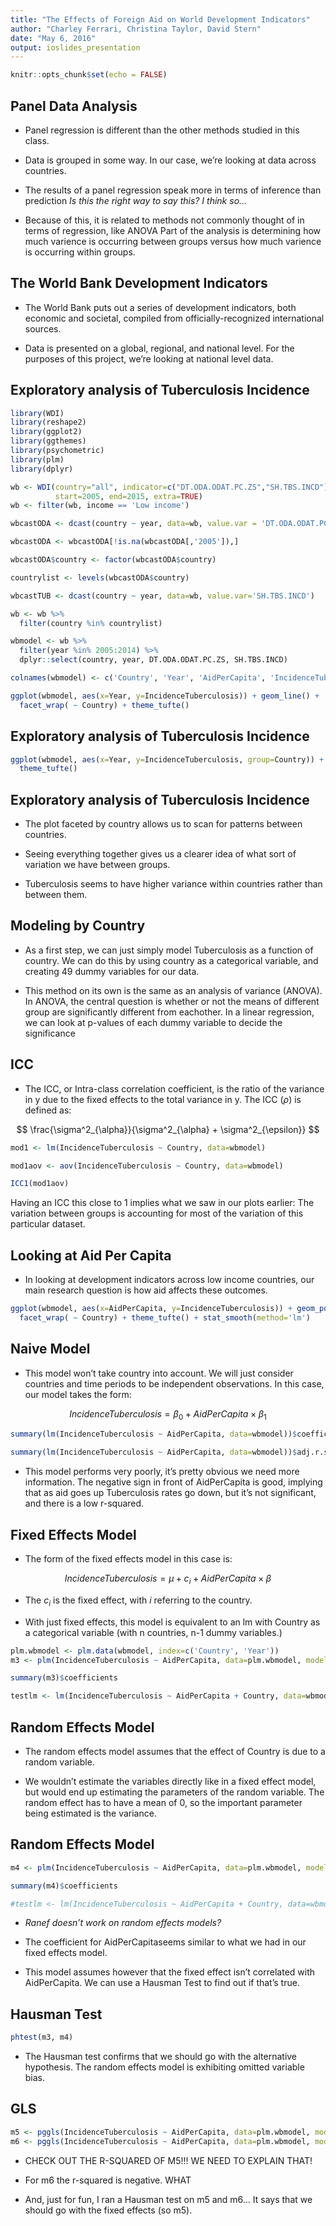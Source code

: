 ```yaml
---
title: "The Effects of Foreign Aid on World Development Indicators"
author: "Charley Ferrari, Christina Taylor, David Stern"
date: "May 6, 2016"
output: ioslides_presentation
---
```


```r
knitr::opts_chunk$set(echo = FALSE)
```

## Panel Data Analysis

- Panel regression is different than the other methods studied in this class. 

- Data is grouped in some way. In our case, we're looking at data across countries. 

- The results of a panel regression speak more in terms of inference than prediction *Is this the right way to say this? I think so...*

- Because of this, it is related to methods not commonly thought of in terms of regression, like ANOVA Part of the analysis is determining how much varience is occurring between groups versus how much varience is occurring within groups.

## The World Bank Development Indicators

- The World Bank puts out a series of development indicators, both economic and societal, compiled from officially-recognized international sources.

- Data is presented on a global, regional, and national level. For the purposes of this project, we're looking at national level data.

## Exploratory analysis of Tuberculosis Incidence

```r

library(WDI)
library(reshape2)
library(ggplot2)
library(ggthemes)
library(psychometric)
library(plm)
library(dplyr)

wb <- WDI(country="all", indicator=c("DT.ODA.ODAT.PC.ZS","SH.TBS.INCD"),
          start=2005, end=2015, extra=TRUE)
wb <- filter(wb, income == 'Low income')

wbcastODA <- dcast(country ~ year, data=wb, value.var = 'DT.ODA.ODAT.PC.ZS')

wbcastODA <- wbcastODA[!is.na(wbcastODA[,'2005']),]

wbcastODA$country <- factor(wbcastODA$country)

countrylist <- levels(wbcastODA$country)

wbcastTUB <- dcast(country ~ year, data=wb, value.var='SH.TBS.INCD')

wb <- wb %>%
  filter(country %in% countrylist)

wbmodel <- wb %>%
  filter(year %in% 2005:2014) %>%
  dplyr::select(country, year, DT.ODA.ODAT.PC.ZS, SH.TBS.INCD)

colnames(wbmodel) <- c('Country', 'Year', 'AidPerCapita', 'IncidenceTuberculosis')

ggplot(wbmodel, aes(x=Year, y=IncidenceTuberculosis)) + geom_line() + 
  facet_wrap( ~ Country) + theme_tufte()

```

## Exploratory analysis of Tuberculosis Incidence

```r

ggplot(wbmodel, aes(x=Year, y=IncidenceTuberculosis, group=Country)) + geom_line() + 
  theme_tufte()

```

## Exploratory analysis of Tuberculosis Incidence

- The plot faceted by country allows us to scan for patterns between countries.

- Seeing everything together gives us a clearer idea of what sort of variation we have between groups.

- Tuberculosis seems to have higher variance within countries rather than between them.

## Modeling by Country

- As a first step, we can just simply model Tuberculosis as a function of country. We can do this by using country as a categorical variable, and creating 49 dummy variables for our data.

- This method on its own is the same as an analysis of variance (ANOVA). In ANOVA, the central question is whether or not the means of different group are significantly different from eachother. In a linear regression, we can look at p-values of each dummy variable to decide the significance

## ICC

- The ICC, or Intra-class correlation coefficient, is the ratio of the variance in y due to the fixed effects to the total variance in y. The ICC ($\rho$) is defined as:

$$ \frac{\sigma^2_{\alpha}}{\sigma^2_{\alpha} + \sigma^2_{\epsilon}} $$

```r

mod1 <- lm(IncidenceTuberculosis ~ Country, data=wbmodel)

mod1aov <- aov(IncidenceTuberculosis ~ Country, data=wbmodel)

ICC1(mod1aov)

```

Having an ICC this close to 1 implies what we saw in our plots earlier: The variation between groups is accounting for most of the variation of this particular dataset.

## Looking at Aid Per Capita

- In looking at development indicators across low income countries, our main research question is how aid affects these outcomes.

```r

ggplot(wbmodel, aes(x=AidPerCapita, y=IncidenceTuberculosis)) + geom_point() + 
  facet_wrap( ~ Country) + theme_tufte() + stat_smooth(method='lm')

```

## Naive Model 

- This model won't take country into account. We will just consider countries and time periods to be independent observations. In this case, our model takes the form:

$$ IncidenceTuberculosis = \beta_0 + AidPerCapita \times \beta_1 $$

```r

summary(lm(IncidenceTuberculosis ~ AidPerCapita, data=wbmodel))$coefficients

summary(lm(IncidenceTuberculosis ~ AidPerCapita, data=wbmodel))$adj.r.squared

```

- This model performs very poorly, it's pretty obvious we need more information. The negative sign in front of AidPerCapita is good, implying that as aid goes up Tuberculosis rates go down, but it's not significant, and there is a low r-squared.

## Fixed Effects Model

- The form of the fixed effects model in this case is:

$$ IncidenceTuberculosis = \mu + c_i + AidPerCapita \times \beta $$

- The $c_i$ is the fixed effect, with $i$ referring to the country.

- With just fixed effects, this model is equivalent to an lm with Country as a categorical variable (with n countries, n-1 dummy variables.)

```r

plm.wbmodel <- plm.data(wbmodel, index=c('Country', 'Year'))
m3 <- plm(IncidenceTuberculosis ~ AidPerCapita, data=plm.wbmodel, model='within')

summary(m3)$coefficients

testlm <- lm(IncidenceTuberculosis ~ AidPerCapita + Country, data=wbmodel)

```

## Random Effects Model

- The random effects model assumes that the effect of Country is due to a random variable.

- We wouldn't estimate the variables directly like in a fixed effect model, but would end up estimating the parameters of the random variable. The random effect has to have a mean of 0, so the important parameter being estimated is the variance.

## Random Effects Model

```r

m4 <- plm(IncidenceTuberculosis ~ AidPerCapita, data=plm.wbmodel, model='random')

summary(m4)$coefficients

#testlm <- lm(IncidenceTuberculosis ~ AidPerCapita + Country, data=wbmodel)

```

- *Ranef doesn't work on random effects models?*

- The coefficient for AidPerCapitaseems similar to what we had in our fixed effects model.

- This model assumes however that the fixed effect isn't correlated with AidPerCapita. We can use a Hausman Test to find out if that's true.

## Hausman Test

```r

phtest(m3, m4)

```

- The Hausman test confirms that we should go with the alternative hypothesis. The random effects model is exhibiting omitted variable bias.

## GLS

```r

m5 <- pggls(IncidenceTuberculosis ~ AidPerCapita, data=plm.wbmodel, model='within')
m6 <- pggls(IncidenceTuberculosis ~ AidPerCapita, data=plm.wbmodel, model='pooling')

```

- CHECK OUT THE R-SQUARED OF M5!!! WE NEED TO EXPLAIN THAT!

- For m6 the r-squared is negative. WHAT

- And, just for fun, I ran a Hausman test on m5 and m6... It says that we should go with the fixed effects (so m5).

